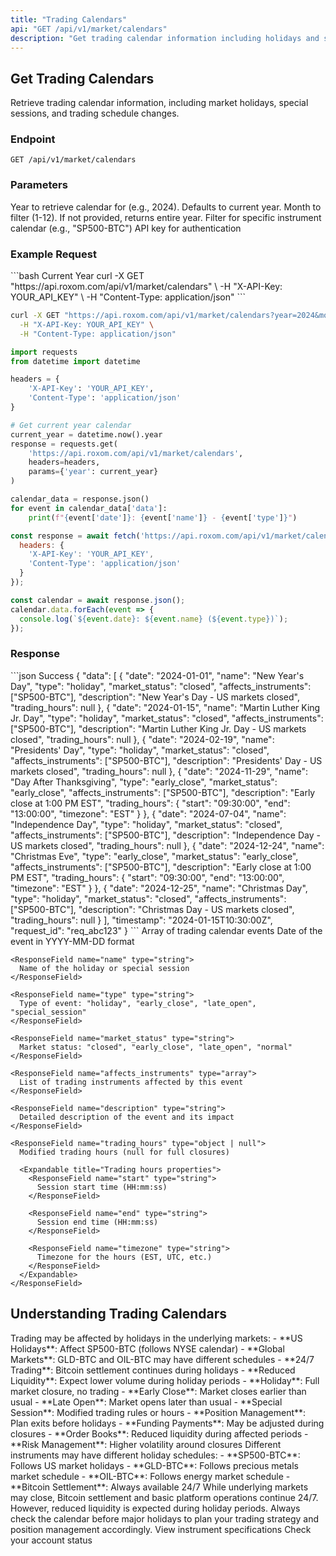 ```yaml
---
title: "Trading Calendars"
api: "GET /api/v1/market/calendars"
description: "Get trading calendar information including holidays and special sessions"
---
```


## Get Trading Calendars

Retrieve trading calendar information, including market holidays, special sessions, and trading schedule changes.

### Endpoint
```http
GET /api/v1/market/calendars
```

### Parameters

<ParamField query="year" type="integer">
  Year to retrieve calendar for (e.g., 2024). Defaults to current year.
</ParamField>

<ParamField query="month" type="integer">
  Month to filter (1-12). If not provided, returns entire year.
</ParamField>

<ParamField query="instrument" type="string">
  Filter for specific instrument calendar (e.g., "SP500-BTC")
</ParamField>

<ParamField header="X-API-Key" type="string" required>
  API key for authentication
</ParamField>

### Example Request

<RequestExample>
```bash Current Year
curl -X GET "https://api.roxom.com/api/v1/market/calendars" \
  -H "X-API-Key: YOUR_API_KEY" \
  -H "Content-Type: application/json"
```

```bash Specific Month
curl -X GET "https://api.roxom.com/api/v1/market/calendars?year=2024&month=12" \
  -H "X-API-Key: YOUR_API_KEY" \
  -H "Content-Type: application/json"
```

```python Python
import requests
from datetime import datetime

headers = {
    'X-API-Key': 'YOUR_API_KEY',
    'Content-Type': 'application/json'
}

# Get current year calendar
current_year = datetime.now().year
response = requests.get(
    'https://api.roxom.com/api/v1/market/calendars',
    headers=headers,
    params={'year': current_year}
)

calendar_data = response.json()
for event in calendar_data['data']:
    print(f"{event['date']}: {event['name']} - {event['type']}")
```

```javascript JavaScript
const response = await fetch('https://api.roxom.com/api/v1/market/calendars?year=2024', {
  headers: {
    'X-API-Key': 'YOUR_API_KEY',
    'Content-Type': 'application/json'
  }
});

const calendar = await response.json();
calendar.data.forEach(event => {
  console.log(`${event.date}: ${event.name} (${event.type})`);
});
```
</RequestExample>

### Response

<ResponseExample>
```json Success
{
  "data": [
    {
      "date": "2024-01-01",
      "name": "New Year's Day",
      "type": "holiday",
      "market_status": "closed",
      "affects_instruments": ["SP500-BTC"],
      "description": "New Year's Day - US markets closed",
      "trading_hours": null
    },
    {
      "date": "2024-01-15",
      "name": "Martin Luther King Jr. Day",
      "type": "holiday",
      "market_status": "closed",
      "affects_instruments": ["SP500-BTC"],
      "description": "Martin Luther King Jr. Day - US markets closed",
      "trading_hours": null
    },
    {
      "date": "2024-02-19",
      "name": "Presidents' Day",
      "type": "holiday", 
      "market_status": "closed",
      "affects_instruments": ["SP500-BTC"],
      "description": "Presidents' Day - US markets closed",
      "trading_hours": null
    },
    {
      "date": "2024-11-29",
      "name": "Day After Thanksgiving",
      "type": "early_close",
      "market_status": "early_close",
      "affects_instruments": ["SP500-BTC"],
      "description": "Early close at 1:00 PM EST",
      "trading_hours": {
        "start": "09:30:00",
        "end": "13:00:00",
        "timezone": "EST"
      }
    },
    {
      "date": "2024-07-04",
      "name": "Independence Day",
      "type": "holiday",
      "market_status": "closed",
      "affects_instruments": ["SP500-BTC"],
      "description": "Independence Day - US markets closed",
      "trading_hours": null
    },
    {
      "date": "2024-12-24",
      "name": "Christmas Eve",
      "type": "early_close",
      "market_status": "early_close",
      "affects_instruments": ["SP500-BTC"],
      "description": "Early close at 1:00 PM EST",
      "trading_hours": {
        "start": "09:30:00", 
        "end": "13:00:00",
        "timezone": "EST"
      }
    },
    {
      "date": "2024-12-25",
      "name": "Christmas Day",
      "type": "holiday",
      "market_status": "closed", 
      "affects_instruments": ["SP500-BTC"],
      "description": "Christmas Day - US markets closed",
      "trading_hours": null
    }
  ],
  "timestamp": "2024-01-15T10:30:00Z",
  "request_id": "req_abc123"
}
```
</ResponseExample>

<ResponseField name="data" type="array">
  Array of trading calendar events

  <Expandable title="Calendar event properties">
    <ResponseField name="date" type="string">
      Date of the event in YYYY-MM-DD format
    </ResponseField>
    
    <ResponseField name="name" type="string">
      Name of the holiday or special session
    </ResponseField>
    
    <ResponseField name="type" type="string">
      Type of event: "holiday", "early_close", "late_open", "special_session"
    </ResponseField>
    
    <ResponseField name="market_status" type="string">
      Market status: "closed", "early_close", "late_open", "normal"
    </ResponseField>
    
    <ResponseField name="affects_instruments" type="array">
      List of trading instruments affected by this event
    </ResponseField>
    
    <ResponseField name="description" type="string">
      Detailed description of the event and its impact
    </ResponseField>
    
    <ResponseField name="trading_hours" type="object | null">
      Modified trading hours (null for full closures)
      
      <Expandable title="Trading hours properties">
        <ResponseField name="start" type="string">
          Session start time (HH:mm:ss)
        </ResponseField>
        
        <ResponseField name="end" type="string">
          Session end time (HH:mm:ss)
        </ResponseField>
        
        <ResponseField name="timezone" type="string">
          Timezone for the hours (EST, UTC, etc.)
        </ResponseField>
      </Expandable>
    </ResponseField>
  </Expandable>
</ResponseField>

## Understanding Trading Calendars

<AccordionGroup>
  <Accordion title="Market Holidays">
    Trading may be affected by holidays in the underlying markets:
    - **US Holidays**: Affect SP500-BTC (follows NYSE calendar)
    - **Global Markets**: GLD-BTC and OIL-BTC may have different schedules
    - **24/7 Trading**: Bitcoin settlement continues during holidays
    - **Reduced Liquidity**: Expect lower volume during holiday periods
  </Accordion>

  <Accordion title="Event Types">
    - **Holiday**: Full market closure, no trading
    - **Early Close**: Market closes earlier than usual
    - **Late Open**: Market opens later than usual  
    - **Special Session**: Modified trading rules or hours
  </Accordion>

  <Accordion title="Impact on Trading">
    - **Position Management**: Plan exits before holidays
    - **Funding Payments**: May be adjusted during closures
    - **Order Books**: Reduced liquidity during affected periods
    - **Risk Management**: Higher volatility around closures
  </Accordion>

  <Accordion title="Instrument-Specific Rules">
    Different instruments may have different holiday schedules:
    - **SP500-BTC**: Follows US market holidays
    - **GLD-BTC**: Follows precious metals market schedule
    - **OIL-BTC**: Follows energy market schedule
    - **Bitcoin Settlement**: Always available 24/7
  </Accordion>
</AccordionGroup>

<Info>
While underlying markets may close, Bitcoin settlement and basic platform operations continue 24/7. However, reduced liquidity is expected during holiday periods.
</Info>

<Warning>
Always check the calendar before major holidays to plan your trading strategy and position management accordingly.
</Warning>

<CardGroup cols="2">
  <Card
    title="Trading Instruments"
    icon="list"
    href="/api/api-reference/market-data/instruments"
  >
    View instrument specifications
  </Card>
  <Card
    title="Account Balance"
    icon="wallet"
    href="/api/api-reference/account/balances"
  >
    Check your account status
  </Card>
</CardGroup>